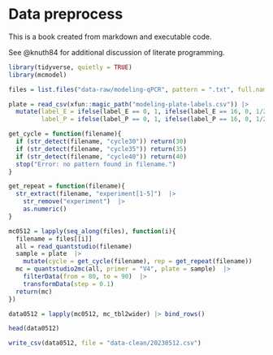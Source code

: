 # Data preprocess

This is a book created from markdown and executable code.

See @knuth84 for additional discussion of literate programming.


```r
library(tidyverse, quietly = TRUE)
library(mcmodel)

files = list.files("data-raw/modeling-qPCR", pattern = ".txt", full.names = TRUE)

plate = read_csv(xfun::magic_path("modeling-plate-labels.csv")) |> 
  mutate(label_E = ifelse(label_E == 0, 1, ifelse(label_E == 16, 0, 1/2^label_E)),
         label_P = ifelse(label_P == 0, 1, ifelse(label_P == 16, 0, 1/2^label_P)))

get_cycle = function(filename){
  if (str_detect(filename, "cycle30")) return(30)
  if (str_detect(filename, "cycle35")) return(35)
  if (str_detect(filename, "cycle40")) return(40)
  stop("Error: no pattern found in filename.")
}

get_repeat = function(filename){
  str_extract(filename, "experiment[1-5]")  |> 
    str_remove("experiment")  |> 
    as.numeric()
}

mc0512 = lapply(seq_along(files), function(i){
  filename = files[[i]]
  all = read_quantstudio(filename)
  sample = plate  |> 
    mutate(cycle = get_cycle(filename), rep = get_repeat(filename))
  mc = quantstudio2mc(all, primer = "V4", plate = sample)  |> 
    filterData(from = 80, to = 90)  |> 
    transformData(step = 0.1)
  return(mc)
})

data0512 = lapply(mc0512, mc_tbl2wider) |> bind_rows()

head(data0512)

write_csv(data0512, file = "data-clean/20230512.csv")
```
